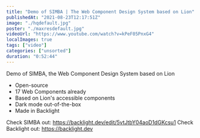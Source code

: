 ```yaml
---
title: "Demo of SIMBA | The Web Component Design System based on Lion"
publishedAt: "2021-08-23T12:17:51Z"
image: "./hqdefault.jpg"
poster: "./maxresdefault.jpg"
videoUrl: "https://www.youtube.com/watch?v=kPeF05PnxG4"
localImages: true
tags: ["video"]
categories: ["unsorted"]
duration: "0:52:44"
---
```

Demo of SIMBA, the Web Component Design System based on Lion

- Open-source
- 17 Web Components already
- Based on Lion's accessible components
- Dark mode out-of-the-box
- Made in Backlight

Check SIMBA out: https://backlight.dev/edit/5vtJtbY04aoD1dGKcsu1
Check Backlight out: https://backlight.dev
